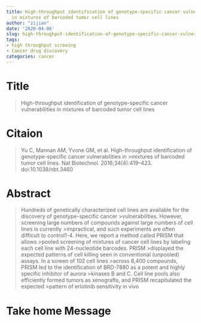 ```yaml
---
title: High-throughput identification of genotype-specific cancer vulnerabilities
  in mixtures of barcoded tumor cell lines
author: "zijian"
date: '2020-04-06'
slug: high-throughput-identification-of-genotype-specific-cancer-vulnerabilities-in-mixtures-of-barcoded-tumor-cell-lines
tags:
- high throughput screeing
- Cancer drug discovery
categories: cancer
---
```

# Title
>High-throughput identification of genotype-specific cancer vulnerabilities   in mixtures of barcoded tumor cell lines

# Citaion
>Yu C, Mannan AM, Yvone GM, et al. High-throughput identification of genotype-specific cancer vulnerabilities in >mixtures of barcoded tumor cell lines. Nat Biotechnol. 2016;34(4):419–423. doi:10.1038/nbt.3460

# Abstract 

>Hundreds of genetically characterized cell lines are available for the discovery of genotype-specific cancer >vulnerabilities. However, screening large numbers of compounds against large numbers of cell lines is currently >impractical, and such experiments are often difficult to control1-4. Here, we report a method called PRISM that allows >pooled screening of mixtures of cancer cell lines by labeling each cell line with 24-nucleotide barcodes. PRISM >displayed the expected patterns of cell killing seen in conventional (unpooled) assays. In a screen of 102 cell lines >across 8,400 compounds, PRISM led to the identification of BRD-7880 as a potent and highly specific inhibitor of aurora >kinases B and C. Cell line pools also efficiently formed tumors as xenografts, and PRISM recapitulated the expected >pattern of erlotinib sensitivity in vivo

# Take home Message
>